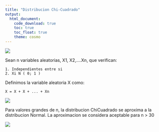```yaml
---
title: "Distribucion Chi-Cuadrado"
output:
  html_document:
    code_download: true
    toc: true
    toc_float: true
    theme: cosmo
---
```


![](imagenes/h_c.webp)

<link rel="stylesheet" href="styles.css" type="text/css">
<link rel="stylesheet" href="academicicons/css/academicons.min.css"/>

Sean n variables aleatorias, X1, X2,....Xn, que verifican:

    1. Independientes entre si
    2. Xi N ( 0; 1 )

Definimos la variable aleatoria X como:

    X = X + X + ... + Xn

![](imagenes/chiC.png)


Para valores grandes de n, la distribucion ChiCuadrado se aproxima a la distribucion Normal. La aproximacion se considera aceptable para n > 30

![](imagenes/chiG.png)


